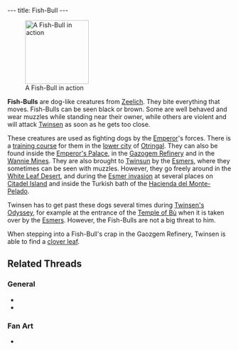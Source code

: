 ---
title: Fish-Bull
---

{{twinsunica import}}{{Infobox Enemy
 |image=Fish-Bull.jpg
 |race=creature|label=dog
 |gender=male
 |size=small
 |lba1=
 |lba2=yes
 |alignment=emperor
 |occupation=
 |requires=green
 |melee=yes
 |ranged=
 |magic=
 |explosive=
 |range=none
 |speed=
 |damage=
 |rate=
 |reaction=Backflips
 |recovery=
}}
[[Image:DVFISHBU.JPG|right|143px|thumb|A Fish-Bull in action]]

'''Fish-Bulls''' are dog-like creatures from [[Zeelich]]. They bite everything that moves. Fish-Bulls can be seen black or brown. Some are well behaved and wear muzzles while standing near their owner, while others are violent and will attack [[Twinsen]] as soon as he gets too close.

These creatures are used as fighting dogs by the [[Emperor]]'s forces. There is a [[training course]] for them in the [[lower city]] of [[Otringal]]. They can also be found inside the [[Emperor's Palace]], in the [[Gazogem Refinery]] and in the [[Wannie Mines]]. They are also brought to [[Twinsun]] by the [[Esmer]]s, where they sometimes can be seen with muzzles. However, they go freely around in the [[White Leaf Desert]], and during the [[Esmer invasion]] at several places on [[Citadel Island]] and inside the Turkish bath of the [[Hacienda del Monte-Pelado]].

Twinsen has to get past these dogs several times during [[Twinsen's Odyssey]], for example at the entrance of the [[Temple of Bù]] when it is taken over by the [[Esmer]]s. However, the Fish-Bulls are not a big threat to him.

When stepping into a Fish-Bull's crap in the Gaozgem Refinery, Twinsen is able to find a [[clover leaf]].

==Related Threads==
===General===
* {{thread|id=2520|title=lba dog toys!!!}}
* {{thread|id=368|title=Little Big Adventure 2}}

===Fan Art===
* {{post|id=112171|title=Lba3}}